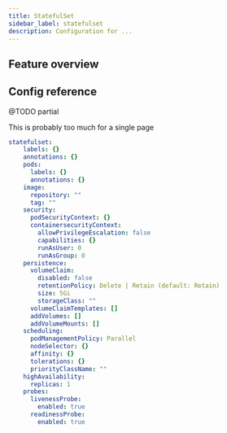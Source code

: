 ```yaml
---
title: StatefulSet
sidebar_label: statefulset
description: Configuration for ...
---
```


## Feature overview

## Config reference

@TODO partial

This is probably too much for a single page

```yaml
statefulset:
    labels: {}
    annotations: {}
    pods:
      labels: {}
      annotations: {}
    image:
      repository: ""
      tag: ""
    security:
      podSecurityContext: {}
      containersecurityContext:
        allowPrivilegeEscalation: false
        capabilities: {}
        runAsUser: 0
        runAsGroup: 0
    persistence:
      volumeClaim:
        disabled: false
        retentionPolicy: Delete | Retain (default: Retain)
        size: 5Gi
        storageClass: ""
      volumeClaimTemplates: []
      addVolumes: []           
      addVolumeMounts: []      
    scheduling: 
      podManagementPolicy: Parallel
      nodeSelector: {}
      affinity: {}
      tolerations: {}
      priorityClassName: ""
    highAvailability:
      replicas: 1
    probes:
      livenessProbe:
        enabled: true
      readinessProbe:
        enabled: true
```